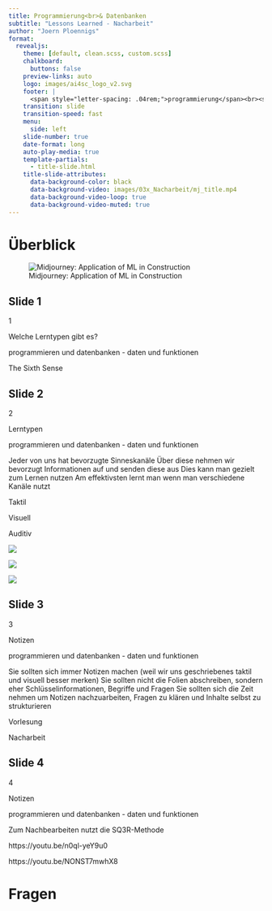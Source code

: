```yaml
---
title: Programmierung<br>& Datenbanken
subtitle: "Lessons Learned - Nacharbeit"
author: "Joern Ploennigs"
format:
  revealjs:
    theme: [default, clean.scss, custom.scss]
    chalkboard: 
      buttons: false
    preview-links: auto
    logo: images/ai4sc_logo_v2.svg
    footer: |
      <span style="letter-spacing: .04rem;">programmierung</span><br><span style="letter-spacing: .0rem;">und datenbanken</span>
    transition: slide
    transition-speed: fast
    menu:
      side: left
    slide-number: true
    date-format: long
    auto-play-media: true
    template-partials:
      - title-slide.html
    title-slide-attributes:
      data-background-color: black
      data-background-video: images/03x_Nacharbeit/mj_title.mp4
      data-background-video-loop: true
      data-background-video-muted: true
---
```


 
# Überblick {background="#333"}
<div class="midjourneyXX_frame">
![Midjourney: Application of ML in Construction](images/ueberblick/mj_application_of_machine_learning_in_construction.png){class="midjourneyXX"}
</div>



## Slide 1


1

Welche Lerntypen  gibt es?

programmieren und datenbanken - daten und funktionen

The Sixth Sense

## Slide 2


2

Lerntypen

programmieren und datenbanken - daten und funktionen

Jeder von uns hat bevorzugte Sinneskanäle
Über diese nehmen wir bevorzugt Informationen auf und senden diese aus
Dies kann man gezielt zum Lernen nutzen
Am effektivsten lernt man wenn man verschiedene Kanäle nutzt

Taktil

Visuell

Auditiv

![](images/03x_Nacharbeit/image_1.png)

![](images/03x_Nacharbeit/image_2.png)

![](images/03x_Nacharbeit/image_3.png)

## Slide 3


3

Notizen

programmieren und datenbanken - daten und funktionen

Sie sollten sich immer Notizen machen (weil wir uns geschriebenes taktil und visuell besser merken)
Sie sollten nicht die Folien abschreiben, sondern eher Schlüsselinformationen, Begriffe und Fragen
Sie sollten sich die Zeit nehmen um Notizen nachzuarbeiten,  Fragen zu klären und Inhalte selbst zu strukturieren

Vorlesung

Nacharbeit

## Slide 4


4

Notizen

programmieren und datenbanken - daten und funktionen

Zum Nachbearbeiten nutzt die SQ3R-Methode

https://youtu.be/n0ql-yeY9u0

https://youtu.be/NONST7mwhX8




# Fragen {background="#000" background-video="images/mj_questions.mp4" background-video-loop="true" background-video-muted="true"} 
